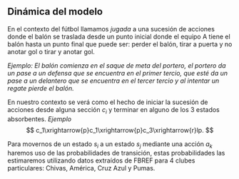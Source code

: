 ## Dinámica del modelo
 En el contexto del fútbol llamamos *jugada* a una sucesión de acciones donde el balón se traslada desde un punto inicial donde el equipo A tiene el balón hasta un punto final que puede ser: perder el balón, tirar a puerta y no anotar gol o tirar y anotar gol.
 
*Ejemplo: El balón comienza en el saque de meta del portero, el portero da un pase a un defensa que se encuentra en el primer tercio, que esté da un pase a un delantero que se encuentra en el tercer tercio y al intentar un regate pierde el balón.*

En nuestro contexto se verá como el hecho de iniciar la sucesión de acciones desde alguna sección $c_i$ y terminar en alguno de los 3 estados absorbentes.
*Ejemplo*
$$
c_1\xrightarrow{p}c_1\xrightarrow{p}c_3\xrightarrow{r}lp.
$$

Para movernos de un estado $s_i$ a un estado $s_j$ mediante una acción $a_k$ haremos uso de las probabilidades de transición, estas probabilidades las estimaremos utilizando datos extraídos de FBREF para 4 clubes particulares: Chivas, América, Cruz Azul y Pumas.

